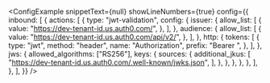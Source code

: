 
<ConfigExample
	snippetText={null}
	showLineNumbers={true}
	config={{
		inbound: [
			{
				actions: [
					{
						type: "jwt-validation",
						config: {
							issuer: {
								allow_list: [
									{
										value: "https://dev-tenant-id.us.auth0.com/",
									},
								],
							},
							audience: {
								allow_list: [
									{
										value: "https://dev-tenant-id.us.auth0.com/api/v2/",
									},
								],
							},
							http: {
								tokens: [
									{
										type: "jwt",
										method: "header",
										name: "Authorization",
										prefix: "Bearer ",
									},
								],
							},
							jws: {
								allowed_algorithms: ["RS256"],
								keys: {
									sources: {
										additional_jkus: [
											"https://dev-tenant-id.us.auth0.com/.well-known/jwks.json",
										],
									},
								},
							},
						},
					},
				],
			},
		],
	}}
/>
